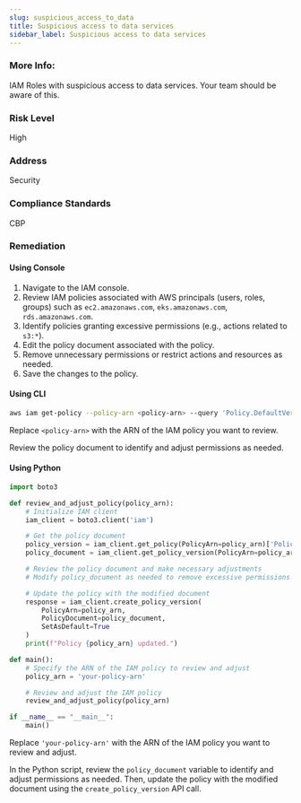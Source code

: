 ```yaml
---
slug: suspicious_access_to_data
title: Suspicious access to data services
sidebar_label: Suspicious access to data services
---
```


### More Info:

IAM Roles with suspicious access to data services. Your team should be aware of this.

### Risk Level

High

### Address

Security

### Compliance Standards

CBP

### Remediation

#### Using Console
1. Navigate to the IAM console.
2. Review IAM policies associated with AWS principals (users, roles, groups) such as `ec2.amazonaws.com`, `eks.amazonaws.com`, `rds.amazonaws.com`.
3. Identify policies granting excessive permissions (e.g., actions related to `s3:*`).
4. Edit the policy document associated with the policy.
5. Remove unnecessary permissions or restrict actions and resources as needed.
6. Save the changes to the policy.

#### Using CLI
```bash
aws iam get-policy --policy-arn <policy-arn> --query 'Policy.DefaultVersionId' --output text | xargs aws iam get-policy-version --policy-arn <policy-arn> --version-id | jq -r '.PolicyVersion.Document'
```
Replace `<policy-arn>` with the ARN of the IAM policy you want to review.

Review the policy document to identify and adjust permissions as needed.

#### Using Python
```python
import boto3

def review_and_adjust_policy(policy_arn):
    # Initialize IAM client
    iam_client = boto3.client('iam')

    # Get the policy document
    policy_version = iam_client.get_policy(PolicyArn=policy_arn)['Policy']['DefaultVersionId']
    policy_document = iam_client.get_policy_version(PolicyArn=policy_arn, VersionId=policy_version)['PolicyVersion']['Document']

    # Review the policy document and make necessary adjustments
    # Modify policy_document as needed to remove excessive permissions

    # Update the policy with the modified document
    response = iam_client.create_policy_version(
        PolicyArn=policy_arn,
        PolicyDocument=policy_document,
        SetAsDefault=True
    )
    print(f"Policy {policy_arn} updated.")

def main():
    # Specify the ARN of the IAM policy to review and adjust
    policy_arn = 'your-policy-arn'

    # Review and adjust the IAM policy
    review_and_adjust_policy(policy_arn)

if __name__ == "__main__":
    main()
```

Replace `'your-policy-arn'` with the ARN of the IAM policy you want to review and adjust.

In the Python script, review the `policy_document` variable to identify and adjust permissions as needed. Then, update the policy with the modified document using the `create_policy_version` API call.